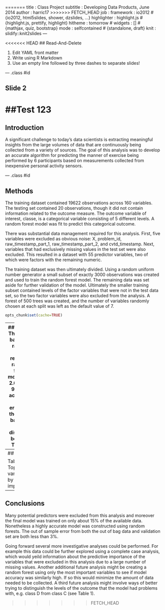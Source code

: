 
=======
title       : Class Project
subtitle    : Developing Data Products, June 2014
author      : harric17
>>>>>>> FETCH_HEAD
job         : 
framework   : io2012        # {io2012, html5slides, shower, dzslides, ...}
highlighter : highlight.js  # {highlight.js, prettify, highlight}
hitheme     : tomorrow      # 
widgets     : []            # {mathjax, quiz, bootstrap}
mode        : selfcontained # {standalone, draft}
knit        : slidify::knit2slides
---

<<<<<<< HEAD
## Read-And-Delete

1. Edit YAML front matter
2. Write using R Markdown
3. Use an empty line followed by three dashes to separate slides!

--- .class #id 

## Slide 2

##Test 123
=======
## Introduction

A significant challenge to today's data scientists is extracting meaningful insights from the large volumes of data that are continuously being collected from a variety of sources.   The goal of this analysis was to develop an accurate algorithm for predicting the manner of exercise being performed by 6 participants based on measurements collected from inexpensive personal activity sensors.


--- .class #id 

## Methods

<p>The training dataset contained 19622 observations across 160 variables.  The testing set contained 20 observations, though it did not contain information related to the outcome measure.  The outcome variable of interest, classe, is a categorical variable consisting of 5 different levels.   A random forest model was fit to predict this categorical outcome.</p>
<p>
There was substantial data management required for this analysis.  First, five variables were excluded as obvious noise: X, problem_id, raw_timestamp_part_1, raw_timestamp_part_2, and cvtd_timestamp.  Next, variables that had exclusively missing values in the test set were also excluded.  This resulted in a dataset with 55 predictor variables, two of which were factors with the remaining numeric. </p>

<p>The training dataset was then ultimately divided.  Using a random uniform number generator a small subset of exactly 3000 observations was created and used to train the random forest model.  The remaining data was set aside for further validation of the model.  Ultimately the smaller training subset contained levels of the factor variables that were not in the test data set, so the two factor variables were also excluded from the analysis.  A forest of 500 trees was created, and the number of variables randomly chosen at each split was left as the default value of 7.</p>

```r
opts_chunk$set(cache=TRUE)
``` 

---
## Results
The out of bag error rate for the resulting random forest model was 2.63%, or 97.37% accuracy.  Class errors for the out of bag data are displayed below in Table 1.

Table 1: Confusion matrix from OOB data
```r
modFit$confusion
```
The random forest model performed similarly well on the validation dataset, predicting the outcome with 97.38% accuracy.  The top 10 variables in terms of importance for this forest are presented in Table 2 on the next slide.  On the test data set, 19 of 20 observations were correctly predicted.

---
## Results

Table 2: Top 10 variables by importance
```r
data.frame(importance)
```

---
## Conclusions

<p>Many potential predictors were excluded from this analysis and moreover the final model was trained on only about 15% of the available data.  Nonetheless a highly accurate model was constructed using random forests.  The out of sample error from both the out of bag data and validation set are both less than 3%.
</p>
<p>Going forward several more investigative analyses could be performed.  For example this data could be further explored using a complete case analysis, which would yeild information about the predictive importance of the variables that were excluded in this analysis due to a large number of missing values.  Another additional future analysis might be creating a random forest using only the most important variables to see if model accuracy was similarly high.  If so this would minimize the amount of data needed to be collected.  A third future analysis might involve ways of better trying to distinguish the levels of the outcome that the model had problems with, e.g. class D from class C (see Table 1).
</p>
>>>>>>> FETCH_HEAD


